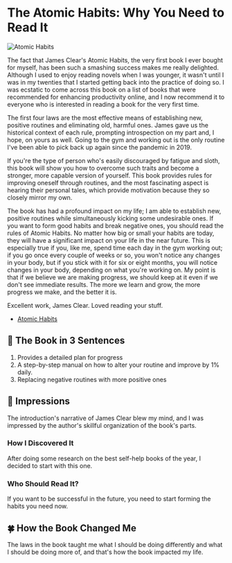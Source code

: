 # The Atomic Habits: Why You Need to Read It

<img src='/blog-atomichabits.png' alt='Atomic Habits' className='mx-auto mt-20' />

<div className='lg:flex text-justify'>

<div>

<p>
  <span className='text-4xl mr-1'>T</span>he fact that James Clear's Atomic Habits, the very first book I ever bought
  for myself, has been such a smashing success makes me really delighted. Although I used to enjoy reading novels when I
  was younger, it wasn't until I was in my twenties that I started getting back into the practice of doing so. I was
  ecstatic to come across this book on a list of books that were recommended for enhancing productivity online, and I
  now recommend it to everyone who is interested in reading a book for the very first time.
</p>

<p>
  The first four laws are the most effective means of establishing new, positive routines and eliminating old, harmful
  ones. James gave us the historical context of each rule, prompting introspection on my part and, I hope, on yours as
  well. Going to the gym and working out is the only routine I've been able to pick back up again since the pandemic in
  2019.
</p>

<p>
  If you're the type of person who's easily discouraged by fatigue and sloth, this book will show you how to overcome
  such traits and become a stronger, more capable version of yourself. This book provides rules for improving oneself
  through routines, and the most fascinating aspect is hearing their personal tales, which provide motivation because
  they so closely mirror my own.
</p>

<p>
  The book has had a profound impact on my life; I am able to establish new, positive routines while simultaneously
  kicking some undesirable ones. If you want to form good habits and break negative ones, you should read the rules of
  Atomic Habits. No matter how big or small your habits are today, they will have a significant impact on your life in
  the near future. This is especially true if you, like me, spend time each day in the gym working out; if you go once
  every couple of weeks or so, you won't notice any changes in your body, but if you stick with it for six or eight
  months, you will notice changes in your body, depending on what you're working on. My point is that if we believe we
  are making progress, we should keep at it even if we don't see immediate results. The more we learn and grow, the more
  progress we make, and the better it is.
</p>

<p>Excellent work, James Clear. Loved reading your stuff.</p>
<ul>
  <li>
    <a href='https://jamesclear.com/atomic-habits' target='_blank' className='text-[#FAB387]'>
      Atomic Habits
    </a>
  </li>
</ul>

</div>

</div>

## 🚀 The Book in 3 Sentences

1. Provides a detailed plan for progress
2. A step-by-step manual on how to alter your routine and improve by 1% daily.
3. Replacing negative routines with more positive ones

## 🎨 Impressions

The introduction's narrative of James Clear blew my mind, and I was impressed by the author's skillful organization of the book's parts.

### How I Discovered It

After doing some research on the best self-help books of the year, I decided to start with this one.

### Who Should Read It?

If you want to be successful in the future, you need to start forming the habits you need now.

## 🍀 How the Book Changed Me

The laws in the book taught me what I should be doing differently and what I should be doing more of, and that's how the book impacted my life.
